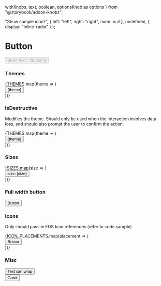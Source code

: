   withKnobs,
  text,
  boolean,
  optionsKnob as options
} from "@storybook/addon-knobs";

  "Show sample icon?",
  {
    left: "left",
    right: "right",
    none: null
  },
  undefined,
  { display: "inline-radio" }
);

<Meta title="Interactive|Button" decorators={[withKnobs]} component={Button} />

# Button

<Story name="Knobs">
  <Button
    disabled={boolean("disabled", false)}
    isLoading={boolean("isLoading", false)}
    isDestructive={boolean("isDestructive", false)}
    hasCaret={boolean("hasCaret", false)}
    Icon={iconOptions ? StarFilledIcon : undefined}
    iconPlacement={iconOptions}
    isFullWidth={boolean("isFullWidth", false)}
    size={options("size", arrayToOptions(SIZES), undefined, {
      display: "inline-radio"
    })}
    theme={options(
      "theme",
      arrayToOptions(THEMES),
      undefined,
      {
        display: "inline-radio"
      }
    )}
  >
    {text("Text", "Button")}
  </Button>
</Story>

<Props of={Button} />

### Themes

<Preview>
  <Story name="Themes">
    {THEMES.map(theme => (
      <div className="display--inlineBlock margin--right--half margin--bottom--half">
        <div className="margin--bottom--half">
          <Button
            theme={theme}
          >
            {theme} 
          </Button>
        </div>
      </div>
    ))}
  </Story>
</Preview>

### isDestructive

Modifies the theme. Should only be used when the interaction involves data loss, and should also prompt the user to confirm the action.

<Preview>
  <Story name="Destructive">
    {THEMES.map(theme => (
      <div className="display--inlineBlock margin--right--half margin--bottom--half">
        <div className="margin--bottom--half">
          <Button
            theme={theme}
            isDestructive
          >
            {theme} 
          </Button>
        </div>
      </div>
    ))}
  </Story>
</Preview>

### Sizes

<Preview>
  <Story name="Sizes">
    {SIZES.map(size => (
      <div className="display--inlineBlock margin--right--half margin--bottom--half">
        <Button
          size={size}
        >
          size: {size} 
        </Button>
      </div>
    ))}
  </Story>
</Preview>


### Full width button

<Preview>
  <Story name="Full Width">
    <Button
      isFullWidth
    >
      Button
    </Button>
  </Story>
</Preview>

### Icons

Only should pass in FDS Icon references (refer to code sample)

<Preview>
  <Story name="Icons">
    {ICON_PLACEMENTS.map(placement => (
      <div className="margin--right--half margin--bottom--half display--inlineBlock">
        <Button Icon={StarFilledIcon} iconPlacement={placement}>
          Button
        </Button>
      </div>
    ))}
  </Story>
</Preview>

### Misc

<Preview>
  <Story name="Misc">
    <div>
      <div
        className="margin--right--half margin--bottom--half display--inlineBlock"
        style={{ width: '100px' }}
      >
        <Button>
          Text can wrap
        </Button>
      </div>
      <div className="margin--right--half margin--bottom--half display--inlineBlock">
        <Button theme="blue" hasCaret>
          Caret
        </Button>
      </div>
    </div>
  </Story>
</Preview>

